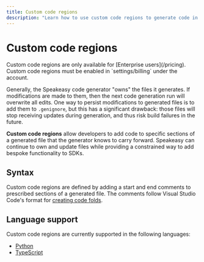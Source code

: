 ```yaml
---
title: Custom code regions
description: "Learn how to use custom code regions to generate code in a specific location."
---
```



# Custom code regions



<Callout title="Availability" type="info">
  Custom code regions are only available for [Enterprise users](/pricing).
  Custom code regions must be enabled in `settings/billing` under the account.
</Callout>

Generally, the Speakeasy code generator "owns" the files it generates. If
modifications are made to them, then the next code generation run will overwrite
all edits. One way to persist modifications to generated files is
to add them to `.genignore`, but this has a significant drawback: those files
will stop receiving updates during generation, and thus risk build failures in
the future.

**Custom code regions** allow developers to add code to specific sections of a
generated file that the generator knows to carry forward. Speakeasy can continue
to own and update files while providing a constrained way to add bespoke
functionality to SDKs.

## Syntax

Custom code regions are defined by adding a start and end comments to prescribed
sections of a generated file. The comments follow Visual Studio Code's format
for [creating code folds](https://code.visualstudio.com/docs/editor/codebasics#_folding).

## Language support

Custom code regions are currently supported in the following languages:

- [Python](/docs/customize/code/code-regions/python)
- [TypeScript](/docs/customize/code/code-regions/typescript)

